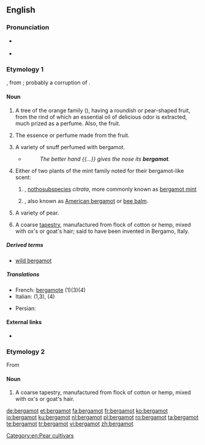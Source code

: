 ==English==

===Pronunciation===
* {{a|US}} {{IPA|/ˈbɝɡəˌmɑt/|lang=en}}
* {{a|RP}} {{IPA|/ˈbɜːɡəˌmɒt/|lang=en}}

===Etymology 1===
{{etyl|fr|en}} {{term|bergamote|lang=fr}}, from {{etyl|it|en}} {{term|bergamotta|lang=it}}; probably a corruption of {{etyl|tr|en}} {{term|bey armudu||a lord's pear|lang=tr}}.

====Noun====
{{en-noun|~}}

# {{context|botany|lang=en}} A tree of the orange family ({{taxlink|Citrus bergamia|species|noshow=1}}), having a roundish or pear-shaped fruit, from the rind of which an essential oil of delicious odor is extracted, much prized as a perfume. Also, the fruit. 
# The essence or perfume made from the fruit.
#: {{rfquotek|Johnson}}
# A variety of snuff perfumed with bergamot.
#* {{rfdate}} {{w|William Cowper}}
#*: ''The better hand {{...}} gives the nose its '''bergamot'''.''
# {{context|botany|lang=en}} Either of two plants of the mint family noted for their bergamot-like scent:
## {{taxlink|Mentha × piperita|species|noshow=1}}, [[nothosubspecies]] ''citrata'', more commonly known as [[bergamot mint]]
##{{taxlink|Monarda didyma|species|noshow=1}}, also known as [[American bergamot]] or [[bee balm]].
# A variety of pear.
#: {{rfquotek|Johnson}}
# A coarse [[tapestry]], manufactured from flock of cotton or hemp, mixed with ox's or goat's hair; said to have been invented in Bergamo, Italy.

=====Derived terms=====
* [[wild bergamot]]

=====Translations=====
{{checktrans-top}}
* French: [[bergamote]] (1)(3)(4)
* Italian: {{t|it|bergamotto|m}} (1,3), {{t|it|bergamotta|f}} (4)
{{trans-mid}}
* Persian: {{t+|fa|ترنج|tr=toranj}}
{{trans-bottom}}

====External links====
* {{projectlink|Americana|Bergamot}}

===Etymology 2===
From {{term|Bergamo|lang=it}}

====Noun====
{{en-noun|-|s}}

# A coarse tapestry, manufactured from flock of cotton or hemp, mixed with ox's or goat's hair.

[[Category:en:Pear cultivars]]

[[de:bergamot]]
[[et:bergamot]]
[[fa:bergamot]]
[[fr:bergamot]]
[[ko:bergamot]]
[[io:bergamot]]
[[ku:bergamot]]
[[nl:bergamot]]
[[pl:bergamot]]
[[ro:bergamot]]
[[ta:bergamot]]
[[te:bergamot]]
[[tr:bergamot]]
[[vi:bergamot]]
[[zh:bergamot]]